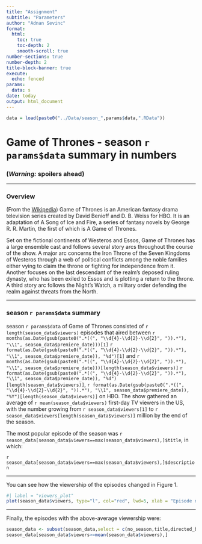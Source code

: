 ```yaml
---
title: "Assignment"
subtitle: "Parameters"
author: "Adnan Sevinc"
format: 
  html:
    toc: true
    toc-depth: 2
    smooth-scroll: true
number-sections: true
number-depth: 2
title-block-banner: true
execute:
  echo: fenced
params:
  data: s
date: today
output: html_document
---
```


```r
data = load(paste0("../Data/season_",params$data,".RData"))
```

# Game of Thrones - season `r params$data` summary in numbers

### __(*Warning:* spoilers ahead)__

***

### Overview

(From the [Wikipedia](https://en.wikipedia.org/wiki/Game_of_Thrones#Premise)) Game of Thrones is an American fantasy drama television series created by David Benioff and D. B. Weiss for HBO. It is an adaptation of A Song of Ice and Fire, a series of fantasy novels by George R. R. Martin, the first of which is A Game of Thrones.

Set on the fictional continents of Westeros and Essos, Game of Thrones has a large ensemble cast and follows several story arcs throughout the course of the show. A major arc concerns the Iron Throne of the Seven Kingdoms of Westeros through a web of political conflicts among the noble families either vying to claim the throne or fighting for independence from it. Another focuses on the last descendant of the realm's deposed ruling dynasty, who has been exiled to Essos and is plotting a return to the throne. A third story arc follows the Night's Watch, a military order defending the realm against threats from the North.

***

### season `r params$data` summary

season `r params$data` of Game of Thrones consisted of `r length(season_data$viewers)` episodes that aired between `r months(as.Date(gsub(paste0(".*((", "\\d{4}-\\d{2}-\\d{2}", ")).*"), "\\1", season_data$premiere_date)))[1]` `r format(as.Date(gsub(paste0(".*((", "\\d{4}-\\d{2}-\\d{2}", ")).*"), "\\1", season_data$premiere_date)), "%d")[1]` and `r months(as.Date(gsub(paste0(".*((", "\\d{4}-\\d{2}-\\d{2}", ")).*"), "\\1", season_data$premiere_date)))[length(season_data$viewers)]` `r format(as.Date(gsub(paste0(".*((", "\\d{4}-\\d{2}-\\d{2}", ")).*"), "\\1", season_data$premiere_date)), "%d")[length(season_data$viewers)]`, 
`r format(as.Date(gsub(paste0(".*((", "\\d{4}-\\d{2}-\\d{2}", ")).*"), "\\1", season_data$premiere_date)), "%Y")[length(season_data$viewers)]` on HBO. The show gathered an average of `r mean(season_data$viewers)` first-day TV viewers in the US, with the number growing from `r season_data$viewers[1]` to `r season_data$viewers[length(season_data$viewers)]` million by the end of the season.

The most popular episode of the season was `r season_data[season_data$viewers==max(season_data$viewers),]$title`, in which:

`r season_data[season_data$viewers==max(season_data$viewers),]$description`

***

You can see how the viewership of the episodes changed in Figure 1.

```r
#| label = "viewers_plot"
plot(season_data$viewers, type="l", col="red", lwd=5, xlab = "Episode number", ylab = "1st day TV viewers in the US (millions)")
```

***

Finally, the episodes with the above-average viewership were:

```r
season_data <- subset(season_data,select = c(no_season,title,directed_by,viewers))
season_data[season_data$viewers>=mean(season_data$viewers),]
```
